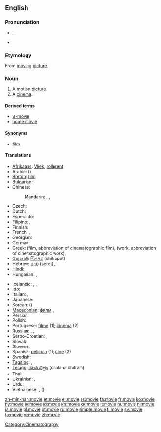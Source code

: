 ==English==

===Pronunciation===
* {{IPA|/ˈmuːvi/}}, {{SAMPA|/'mu:vi/}}
* {{audio|en-us-movie.ogg|Audio (US)}}
*: {{rhymes|uːvi}}

===Etymology===
From [[moving]] [[picture]].

===Noun===
{{en-noun}}

# A [[motion picture]].
# A [[cinema]].

====Derived terms====
* [[B-movie]]
* [[home movie]]

====Synonyms====
* [[film]]

====Translations====
{{trans-top|motion picture}}
* [[Afrikaans]]: [[Vliek]], [[rollprent]]
* Arabic: {{t|ar|فيلم|m|tr=film|sc=Arab}} ({{t|ar|أفلام|m|p|tr='aflaam|sc=Arab}})
* [[Breton]]: [[film]] {{m}}
* Bulgarian: {{t|bg|филм|m|tr=film|sc=Cyrl}}
* Chinese:
*: Mandarin: {{t|zh|電影|sc=Hani}},  {{t|zh|电影|tr=diànyǐng|sc=Hani}},  {{t|zh|影片|tr=yǐngpiàn|sc=Hani}}
* Czech: {{t+|cs|film|m}}
* Dutch: {{t+|nl|film|m}}
* Esperanto: {{t-|eo|filmo|xs=Esperanto}}
* Filipino: {{tø|fil|pelikula}},  {{tø|fil|sine}}
* Finnish: {{t+|fi|elokuva}}
* French: {{t+|fr|cinéma|m}}, {{t+|fr|film|m}}
* Georgian: {{t|ka|ფილმი|tr=p‘ilmi|sc=Geor}}
* German: {{t+|de|Film|m}}
* Greek: {{t|el|ταινία|f|tr=tenía}} (film, abbreviation of cinematographic film), {{t|el|έργο|n|tr=érɣo}} (work, abbreviation of cinematographic work), {{t|el|φιλμ|n|tr=film}}
* [[Gujarati]]: [[ચિત્રપટ]] (chitraput)
* Hebrew: [[סרט]] (seret) {{m}},  {{t|he|סרט|m|tr=seret|sc=Hebr}}
* Hindi: {{t|hi|फ़िल्म|tr=film|sc=Deva}}
* Hungarian: {{t+|hu|film}}, {{t+|hu|mozi}}
{{trans-mid}}
* Icelandic: {{t+|is|bíómynd|f}}, {{t+|is|mynd|f}}, {{t+|is|kvikmynd|f}}
* [[Ido]]: {{t+|io|filmo|xs=Ido}}
* Italian: {{t+|it|cinema|m}}, {{t+|it|film|m}}
* Japanese: {{t|ja|映画|tr=えいが, eiga|sc=Jpan}}
* Korean: {{t|ko|영화|tr=yeonghwa|sc=Kore}} ({{t|ko|映畫|sc=Kore}})
* [[Macedonian]]: [[филм]] {{m}},  {{t|mk|филм|m|tr=film|sc=Cyrl}}
* Persian: {{t|fa|فیلم|tr=film|sc=fa-Arab}}
* Polish: {{t+|pl|film|m}}
* Portuguese: [[filme]] {{m}} (1); [[cinema]] {{m}} (2)
* Russian: {{t|ru|фильм|m|tr=fil’m|sc=Cyrl}},  {{t|ru|кино|n|tr=kinó|sc=Cyrl}} {{indeclinable}},  {{t|ru|кинофильм|m|tr=konofíl'm|sc=Cyrl}}
* Serbo-Croatian: {{t|sh|филм|m|sc=Cyrl}},  {{t|sh|film|m|sc=Cyrl}}
* Slovak: {{t-|sk|film|m}}
* Slovene: {{t|sl|film|m}}
* Spanish: [[película]] {{f}} (1); [[cine]] {{m}} (2)
* Swedish: {{t+|sv|bio|c}}
* [[Tagalog]]: {{t|tl|pelikula|xs=Tagalog}},  {{t-|tl|sine|xs=Tagalog}}
* [[Telugu]]: [[చలన చిత్రం]] (chalana chitram)
* Thai: {{t|th|ฟิล์ม|tr=film|sc=Thai}}
* Ukrainian: {{t|uk|фільм|m|tr=fil’m|sc=Cyrl}},  {{t|uk|кіно|n|tr=kinó|sc=Cyrl}}
* Urdu: {{t|ur|فلم|tr=film|sc=ur-Arab}}
* Vietnamese: {{t|vi|phim}},  {{t|vi|điện ảnh}} ({{t|vi|電影}})
{{trans-bottom}}

[[Category:Cinematography]]

[[zh-min-nan:movie]]
[[et:movie]]
[[el:movie]]
[[es:movie]]
[[fa:movie]]
[[fr:movie]]
[[ko:movie]]
[[hy:movie]]
[[io:movie]]
[[id:movie]]
[[kn:movie]]
[[kk:movie]]
[[lt:movie]]
[[hu:movie]]
[[nl:movie]]
[[ja:movie]]
[[pl:movie]]
[[pt:movie]]
[[ru:movie]]
[[simple:movie]]
[[fi:movie]]
[[sv:movie]]
[[ta:movie]]
[[vi:movie]]
[[zh:movie]]